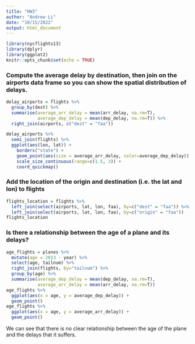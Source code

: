 ```yaml
---
title: "HW3"
author: "Andrew Li"
date: "10/15/2022"
output: html_document
---
```


```r
library(nycflights13)
library(dplyr)
library(ggplot2)
knitr::opts_chunk$set(echo = TRUE)
```

### Compute the average delay by destination, then join on the airports data frame so you can show the spatial distribution of delays.

```r
delay_airports = flights %>%
  group_by(dest) %>%
  summarise(average_arr_delay = mean(arr_delay, na.rm=T),
            average_dep_delay = mean(dep_delay, na.rm=T)) %>%
  right_join(airports, c("dest" = "faa"))

delay_airports %>%
  semi_join(flights) %>%
  ggplot(aes(lon, lat)) +
    borders("state") +
    geom_point(aes(size = average_arr_delay, color=average_dep_delay)) +
    scale_size_continuous(range=c(1.5, 3)) +
    coord_quickmap()
```

### Add the location of the origin and destination (i.e. the lat and lon) to flights
```r
flights_location = flights %>%
  left_join(select(airports, lat, lon, faa), by=c("dest" = "faa")) %>%
  left_join(select(airports, lat, lon, faa), by=c("origin" = "faa"))
flights_location
```

### Is there a relationship between the age of a plane and its delays?
```r
age_flights = planes %>%
  mutate(age = 2013 - year) %>%
  select(age, tailnum) %>%
  right_join(flights, by="tailnum") %>%
  group_by(age) %>%
  summarise(average_dep_delay = mean(dep_delay, na.rm=T),
            average_arr_delay = mean(arr_delay, na.rm=T))
age_flights %>%
  ggplot(aes(x = age, y = average_dep_delay)) +
  geom_point()
age_flights %>%
  ggplot(aes(x = age, y = average_arr_delay)) +
  geom_point()
```

We can see that there is no clear relationship between the age of the plane and
the delays that it suffers.

